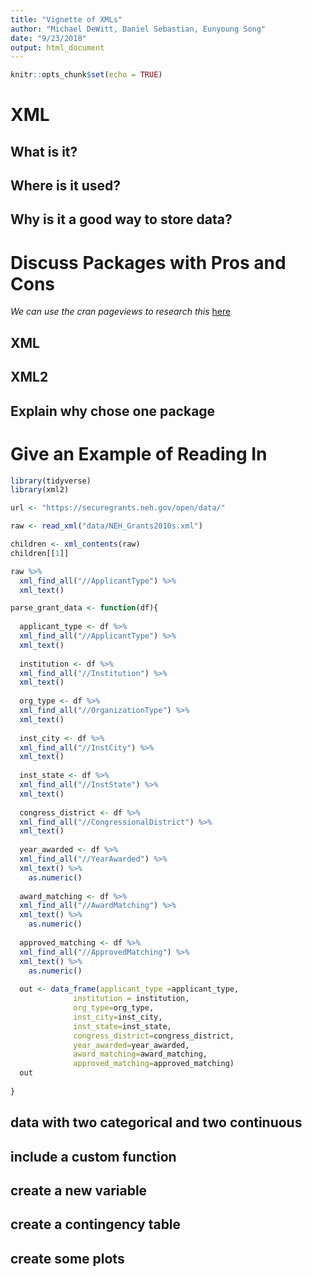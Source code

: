 ```yaml
---
title: "Vignette of XMLs"
author: "Michael DeWitt, Daniel Sebastian, Eunyoung Song"
date: "9/23/2018"
output: html_document
---
```


```r
knitr::opts_chunk$set(echo = TRUE)
```

# XML

## What is it?

## Where is it used?

## Why is it a good way to store data?

# Discuss Packages with Pros and Cons
*We can use the cran pageviews to research this* [here](https://cran.r-project.org/web/views/WebTechnologies.html)

## XML

## XML2

## Explain why chose one package

# Give an Example of Reading In

```r
library(tidyverse)
library(xml2)

url <- "https://securegrants.neh.gov/open/data/"

raw <- read_xml("data/NEH_Grants2010s.xml")

children <- xml_contents(raw)
children[[1]]

raw %>% 
  xml_find_all("//ApplicantType") %>% 
  xml_text()
```

```r
parse_grant_data <- function(df){
  
  applicant_type <- df %>% 
  xml_find_all("//ApplicantType") %>% 
  xml_text()
  
  institution <- df %>% 
  xml_find_all("//Institution") %>% 
  xml_text()
  
  org_type <- df %>% 
  xml_find_all("//OrganizationType") %>% 
  xml_text()
  
  inst_city <- df %>% 
  xml_find_all("//InstCity") %>% 
  xml_text()
  
  inst_state <- df %>% 
  xml_find_all("//InstState") %>% 
  xml_text()
  
  congress_district <- df %>% 
  xml_find_all("//CongressionalDistrict") %>% 
  xml_text()
  
  year_awarded <- df %>% 
  xml_find_all("//YearAwarded") %>% 
  xml_text() %>% 
    as.numeric()
  
  award_matching <- df %>% 
  xml_find_all("//AwardMatching") %>% 
  xml_text() %>% 
    as.numeric()
  
  approved_matching <- df %>% 
  xml_find_all("//ApprovedMatching") %>% 
  xml_text() %>% 
    as.numeric()
  
  out <- data_frame(applicant_type =applicant_type,
              institution = institution,
              org_type=org_type,
              inst_city=inst_city,
              inst_state=inst_state,
              congress_district=congress_district,
              year_awarded=year_awarded,
              award_matching=award_matching,
              approved_matching=approved_matching)
  out
  
}
```


## data with two categorical and two continuous

## include a custom function

## create a new variable

## create a contingency table

## create some plots


